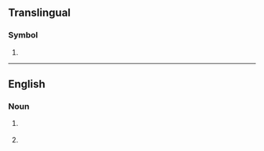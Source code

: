 {{also|-cz|C.Z.|Cz.|cz|.cz}}
==Translingual==

===Symbol===
{{mul-symbol}}

# {{ISO 3166|1|2|Czechia|from=1993}}

----

==English==

===Noun===
{{en-noun}}

# {{abbreviation of|en|cubic zirconia}} {{gloss|cubic zirconium oxide}}
# {{abbreviation of|en|cubic zirconium}} {{gloss|a gem of cubic zirconia}}